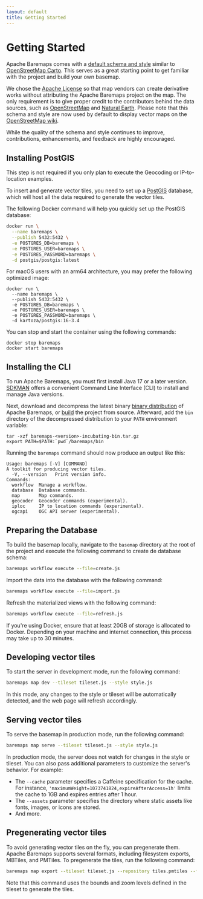 ```yaml
---
layout: default
title: Getting Started
---
```


# Getting Started

Apache Baremaps comes with a [default schema and style](https://github.com/apache/incubator-baremaps/tree/main/basemap) similar to [OpenStreetMap Carto](https://github.com/gravitystorm/openstreetmap-carto). This serves as a great starting point to get familiar with the project and build your own basemap.

We chose the [Apache License](https://github.com/apache/incubator-baremaps/blob/main/LICENSE) so that map vendors can create derivative works without attributing the Apache Baremaps project on the map. The only requirement is to give proper credit to the contributors behind the data sources, such as [OpenStreetMap](https://www.openstreetmap.org/) and [Natural Earth](https://www.naturalearthdata.com/). Please note that this schema and style are now used by default to display vector maps on the [OpenStreetMap wiki](https://wiki.openstreetmap.org/wiki/Template:Vector_map).

While the quality of the schema and style continues to improve, contributions, enhancements, and feedback are highly encouraged.


<div style={{ marginTop: 20, height: 450 }}>
  <Map />
</div>

## Installing PostGIS

This step is not required if you only plan to execute the Geocoding or IP-to-location examples.

To insert and generate vector tiles, you need to set up a [PostGIS](https://postgis.net/) database, which will host all the data required to generate the vector tiles.

The following Docker command will help you quickly set up the PostGIS database:

```bash
docker run \
  --name baremaps \
  --publish 5432:5432 \
  -e POSTGRES_DB=baremaps \
  -e POSTGRES_USER=baremaps \
  -e POSTGRES_PASSWORD=baremaps \
  -d postgis/postgis:latest
```

For macOS users with an arm64 architecture, you may prefer the following optimized image:

```
docker run \
  --name baremaps \
  --publish 5432:5432 \
  -e POSTGRES_DB=baremaps \
  -e POSTGRES_USER=baremaps \
  -e POSTGRES_PASSWORD=baremaps \
  -d kartoza/postgis:16-3.4
```

You can stop and start the container using the following commands:

```
docker stop baremaps
docker start baremaps
```

## Installing the CLI

To run Apache Baremaps, you must first install Java 17 or a later version. [SDKMAN](https://sdkman.io/) offers a convenient Command Line Interface (CLI) to install and manage Java versions.

Next, download and decompress the latest binary [binary distribution](https://dist.apache.org/repos/dist/release/incubator/baremaps/) of Apache Baremaps, or [build](https://baremaps.apache.org/documentation/developer-manual/how-to-build-with-maven/) the project from source.
Afterward, add the `bin` directory of the decompressed distribution to your `PATH` environment variable:

```
tar -xzf baremaps-<version>-incubating-bin.tar.gz
export PATH=$PATH:`pwd`/baremaps/bin
```

Running the `baremaps` command should now produce an output like this:

```
Usage: baremaps [-V] [COMMAND]
A toolkit for producing vector tiles.
  -V, --version   Print version info.
Commands:
  workflow  Manage a workflow.
  database  Database commands.
  map       Map commands.
  geocoder  Geocoder commands (experimental).
  iploc     IP to location commands (experimental).
  ogcapi    OGC API server (experimental).
```

## Preparing the Database

To build the basemap locally, navigate to the `basemap` directory at the root of the project and execute the following command to create de database schema:

```bash
baremaps workflow execute --file=create.js
```

Import the data into the database with the following command:

```bash
baremaps workflow execute --file=import.js
```

Refresh the materialized views with the following command:

```bash
baremaps workflow execute --file=refresh.js
```

If you're using Docker, ensure that at least 20GB of storage is allocated to Docker. Depending on your machine and internet connection, this process may take up to 30 minutes.

## Developing vector tiles

To start the server in development mode, run the following command:

```bash
baremaps map dev --tileset tileset.js --style style.js
```

In this mode, any changes to the style or tileset will be automatically detected, and the web page will refresh accordingly.

## Serving vector tiles

To serve the basemap in production mode, run the following command:

```bash
baremaps map serve --tileset tileset.js --style style.js
```

In production mode, the server does not watch for changes in the style or tileset. You can also pass additional parameters to customize the server's behavior. For example:

- The `--cache` parameter specifies a Caffeine specification for the cache. For instance, `'maximumWeight=1073741824,expireAfterAccess=1h'` limits the cache to 1GB and expires entries after 1 hour.
- The `--assets` parameter specifies the directory where static assets like fonts, images, or icons are stored.
- And more.

## Pregenerating vector tiles

To avoid generating vector tiles on the fly, you can pregenerate them. Apache Baremaps supports several formats, including filesystem exports, MBTiles, and PMTiles. To pregenerate the tiles, run the following command:

```bash
baremaps map export --tileset tileset.js --repository tiles.pmtiles --format pmtiles
```

Note that this command uses the bounds and zoom levels defined in the tileset to generate the tiles.
